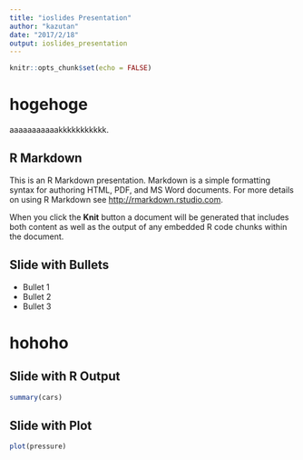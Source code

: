 ```yaml
---
title: "ioslides Presentation"
author: "kazutan"
date: "2017/2/18"
output: ioslides_presentation
---
```


```r
knitr::opts_chunk$set(echo = FALSE)
```

# hogehoge

aaaaaaaaaaakkkkkkkkkkk.

## R Markdown

This is an R Markdown presentation. Markdown is a simple formatting syntax for authoring HTML, PDF, and MS Word documents. For more details on using R Markdown see <http://rmarkdown.rstudio.com>.

When you click the **Knit** button a document will be generated that includes both content as well as the output of any embedded R code chunks within the document.

## Slide with Bullets

- Bullet 1
- Bullet 2
- Bullet 3

# hohoho

## Slide with R Output

```r
summary(cars)
```

## Slide with Plot

```r
plot(pressure)
```

